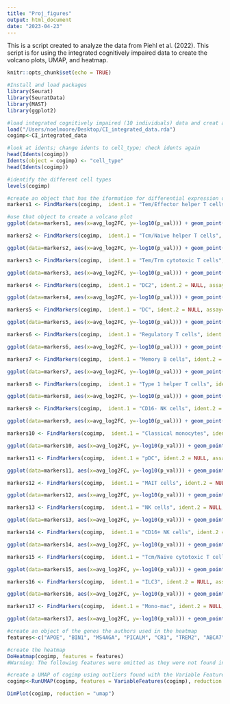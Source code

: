 ```yaml
---
title: "Proj_figures"
output: html_document
date: "2023-04-23"
---
```


This is a script created to analyze the data from Piehl et al. (2022). This script is for using the integrated cognitively impaired data to create the volcano plots, UMAP, and heatmap. 


```r
knitr::opts_chunk$set(echo = TRUE)
```

```r
#Install and load packages
library(Seurat)
library(SeuratData)
library(MAST)
library(ggplot2)
```

```r
#load integrated cognitively impaired (10 individuals) data and creat an object
load("/Users/noelmoore/Desktop/CI_integrated_data.rda")
cogimp<-CI_integrated_data
```

```r
#look at idents; change idents to cell_type; check idents again
head(Idents(cogimp))
Idents(object = cogimp) <- "cell_type"
head(Idents(cogimp))
```

```r
#identify the different cell types
levels(cogimp)
```

```r
#create an object that has the iformation for differential expression of genes between one cell type and all others
markers1 <- FindMarkers(cogimp,  ident.1 = "Tem/Effector helper T cells", ident.2 = NULL, assay="RNA", test.use = "MAST")

#use that object to create a volcano plot
ggplot(data=markers1, aes(x=avg_log2FC, y=-log10(p_val))) + geom_point() + ggtitle("Tem/Effector helper T cells")
```

```r
markers2 <- FindMarkers(cogimp,  ident.1 = "Tcm/Naive helper T cells", ident.2 = NULL, assay="RNA", test.use = "MAST")

ggplot(data=markers2, aes(x=avg_log2FC, y=-log10(p_val))) + geom_point() + ggtitle("Tcm/Naive helper T cells")
```

```r
markers3 <- FindMarkers(cogimp,  ident.1 = "Tem/Trm cytotoxic T cells", ident.2 = NULL, assay="RNA", test.use = "MAST")

ggplot(data=markers3, aes(x=avg_log2FC, y=-log10(p_val))) + geom_point() + ggtitle("Tem/Trm cytotoxic T cells")
```

```r
markers4 <- FindMarkers(cogimp,  ident.1 = "DC2", ident.2 = NULL, assay="RNA", test.use = "MAST")

ggplot(data=markers4, aes(x=avg_log2FC, y=-log10(p_val))) + geom_point() + ggtitle("DC2")
```

```r
markers5 <- FindMarkers(cogimp,  ident.1 = "DC", ident.2 = NULL, assay="RNA", test.use = "MAST")

ggplot(data=markers5, aes(x=avg_log2FC, y=-log10(p_val))) + geom_point() +ggtitle("DC")
```

```r
markers6 <- FindMarkers(cogimp,  ident.1 = "Regulatory T cells", ident.2 = NULL, assay="RNA", test.use = "MAST")

ggplot(data=markers6, aes(x=avg_log2FC, y=-log10(p_val))) + geom_point() + ggtitle("Regulatory T cells")
```

```r
markers7 <- FindMarkers(cogimp,  ident.1 = "Memory B cells", ident.2 = NULL, assay="RNA", test.use = "MAST")

ggplot(data=markers7, aes(x=avg_log2FC, y=-log10(p_val))) + geom_point() + ggtitle("Memory B cells")
```

```r
markers8 <- FindMarkers(cogimp,  ident.1 = "Type 1 helper T cells", ident.2 = NULL, assay="RNA", test.use = "MAST")

ggplot(data=markers8, aes(x=avg_log2FC, y=-log10(p_val))) + geom_point() +ggtitle("Type 1 helper T cells")
```

```r
markers9 <- FindMarkers(cogimp,  ident.1 = "CD16- NK cells", ident.2 = NULL, assay="RNA", test.use = "MAST")

ggplot(data=markers9, aes(x=avg_log2FC, y=-log10(p_val))) + geom_point() + ggtitle("CD16- NK cells")
```

```r
markers10 <- FindMarkers(cogimp,  ident.1 = "Classical monocytes", ident.2 = NULL, assay="RNA", test.use = "MAST")

ggplot(data=markers10, aes(x=avg_log2FC, y=-log10(p_val))) + geom_point() +ggtitle("Classical monocytes")
```

```r
markers11 <- FindMarkers(cogimp,  ident.1 = "pDC", ident.2 = NULL, assay="RNA", test.use = "MAST")

ggplot(data=markers11, aes(x=avg_log2FC, y=-log10(p_val))) + geom_point() +ggtitle("pDC")
```

```r
markers12 <- FindMarkers(cogimp,  ident.1 = "MAIT cells", ident.2 = NULL, assay="RNA", test.use = "MAST")

ggplot(data=markers12, aes(x=avg_log2FC, y=-log10(p_val))) + geom_point() +ggtitle("MAIT cells")
```

```r
markers13 <- FindMarkers(cogimp,  ident.1 = "NK cells", ident.2 = NULL, assay="RNA", test.use = "MAST")

ggplot(data=markers13, aes(x=avg_log2FC, y=-log10(p_val))) + geom_point() +ggtitle("NK cells")
```

```r
markers14 <- FindMarkers(cogimp,  ident.1 = "CD16+ NK cells", ident.2 = NULL, assay="RNA", test.use = "MAST")

ggplot(data=markers14, aes(x=avg_log2FC, y=-log10(p_val))) + geom_point() +ggtitle("CD16+ NK cells")
```

```r
markers15 <- FindMarkers(cogimp,  ident.1 = "Tcm/Naive cytotoxic T cells", ident.2 = NULL, assay="RNA", test.use = "MAST")

ggplot(data=markers15, aes(x=avg_log2FC, y=-log10(p_val))) + geom_point() +ggtitle("Tcm/Naive cytotoxic T cells")
```

```r
markers16 <- FindMarkers(cogimp,  ident.1 = "ILC3", ident.2 = NULL, assay="RNA", test.use = "MAST")

ggplot(data=markers16, aes(x=avg_log2FC, y=-log10(p_val))) + geom_point() +ggtitle("ILC3")
```

```r
markers17 <- FindMarkers(cogimp,  ident.1 = "Mono-mac", ident.2 = NULL, assay="RNA", test.use = "MAST")

ggplot(data=markers17, aes(x=avg_log2FC, y=-log10(p_val))) + geom_point() +ggtitle("Mono-mac")
```


```r
#create an object of the genes the authors used in the heatmap
features<-c("APOE", "BIN1", "MS4AGA", "PICALM", "CR1", "TREM2", "ABCA7", "PTK2B", "PLCG2", "SPI1", "SORL1", "CD2AP", "SLC24A4", "RIN3", "CASS4", "ADAM10", "HAVCR2", "SCIMP", "CLNK", "TNIP1", "ABCA1", "USP6NL", "INPP5D", "CD33", "WWOX", "ABI3", "APH1B", "HS3ST1", "CHRNE", "CCDC6", "KAT8")

#create the heatmap
DoHeatmap(cogimp, features = features) 
#Warning: The following features were omitted as they were not found in the scale.data slot for the integrated assay: KAT8, CHRNE, HS3ST1, APH1B, WWOX, INPP5D, USP6NL, ABCA1, TNIP1, CLNK, SCIMP, CASS4, SLC24A4, PLCG2, PTK2B, CR1, MS4AGA, APOE

```

```r
#create a UMAP of cogimp using outliers found with the Variable Features function 
cogimp<-RunUMAP(cogimp, features = VariableFeatures(cogimp), reduction.name = "umap")

DimPlot(cogimp, reduction = "umap")
```
